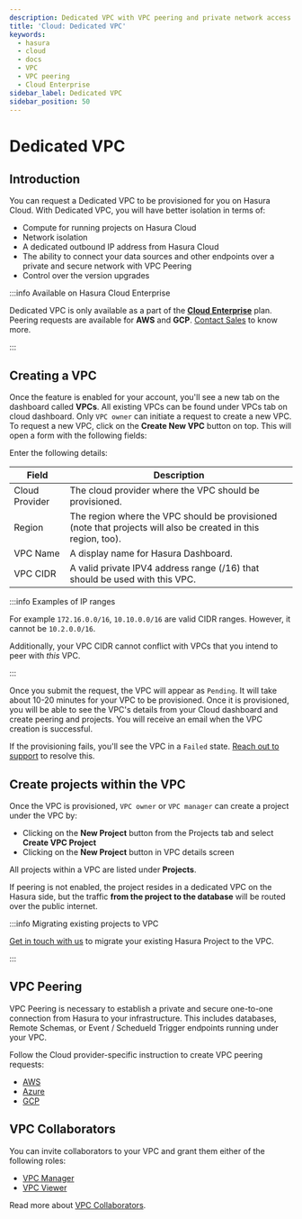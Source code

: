```yaml
---
description: Dedicated VPC with VPC peering and private network access
title: 'Cloud: Dedicated VPC'
keywords:
  - hasura
  - cloud
  - docs
  - VPC
  - VPC peering
  - Cloud Enterprise
sidebar_label: Dedicated VPC
sidebar_position: 50
---
```



# Dedicated VPC

<ProductBadge ee />

## Introduction

You can request a Dedicated VPC to be provisioned for you on Hasura Cloud. With Dedicated VPC, you will have better isolation in terms of:
- Compute for running projects on Hasura Cloud
- Network isolation
- A dedicated outbound IP address from Hasura Cloud
- The ability to connect your data sources and other endpoints over a private and secure network with VPC Peering
- Control over the version upgrades

<Thumbnail src="/img/deployment/dedicated-vpc/vpc-architecture.png" alt="VPC Architecture" width="1000px" />

:::info Available on Hasura Cloud Enterprise

Dedicated VPC is only available as a part of the **[Cloud Enterprise](/hasura-cloud/overview.mdx/#cloud-enterprise)**
plan. Peering requests are available for **AWS** and **GCP**. [Contact Sales](https://hasura.io/contact-us/) to know
more.

:::

## Creating a VPC

Once the feature is enabled for your account, you'll see a new tab on the dashboard called **VPCs**. All existing VPCs
can be found under VPCs tab on cloud dashboard. Only `VPC owner` can initiate a request to create a new VPC. To request a new VPC, click
on the **Create New VPC** button on top. This will open a form with the following fields:

<Thumbnail src="/img/deployment/dedicated-vpc/view-vpc-list.png" alt="VPC list" width="1146px" />

Enter the following details:

| Field          | Description                                                                                                   |
| -------------- | ------------------------------------------------------------------------------------------------------------- |
| Cloud Provider | The cloud provider where the VPC should be provisioned.                                                       |
| Region         | The region where the VPC should be provisioned (note that projects will also be created in this region, too). |
| VPC Name       | A display name for Hasura Dashboard.                                                                          |
| VPC CIDR       | A valid private IPV4 address range (/16) that should be used with this VPC.                                   |

:::info Examples of IP ranges

For example `172.16.0.0/16`, `10.10.0.0/16` are valid CIDR ranges. However, it cannot be `10.2.0.0/16`.

Additionally, your VPC CIDR cannot conflict with VPCs that you intend to peer with _this_ VPC.

:::

Once you submit the request, the VPC will appear as `Pending`. It will take about 10-20 minutes for your VPC to be
provisioned. Once it is provisioned, you will be able to see the VPC's details from your Cloud dashboard and create
peering and projects. You will receive an email when the VPC creation is successful.

If the provisioning fails, you'll see the VPC in a `Failed` state. [Reach out to support](https://hasura.io/help/) to
resolve this.

## Create projects within the VPC

Once the VPC is provisioned, `VPC owner` or `VPC manager` can create a project under the VPC by:
  - Clicking on the **New Project** button from the Projects tab and select **Create VPC Project**
    <Thumbnail src="/img/deployment/dedicated-vpc/create-projects-under-vpc-01.png" alt="Create VPC Project" width="900px" />
  - Clicking on the **New Project** button in VPC details screen
    <Thumbnail src="/img/deployment/dedicated-vpc/create-projects-under-vpc-02.png" alt="Create VPC Project" width="900px" />
    
All projects within a VPC are listed under **Projects**.

<Thumbnail src="/img/deployment/dedicated-vpc/vpc-projects-list.png" alt="VPC Projects List" width="900px" />

If peering is not enabled, the project resides in a dedicated VPC on the Hasura side, but the traffic **from the project to the database** will be routed over the public internet.

:::info Migrating existing projects to VPC

[Get in touch with us](https://hasura.io/help/) to migrate your existing Hasura Project to the VPC.

:::

## VPC Peering

VPC Peering is necessary to establish a private and secure one-to-one connection from Hasura to your infrastructure. This includes databases, Remote Schemas, or Event / Schedueld Trigger endpoints running under your VPC.

Follow the Cloud provider-specific instruction to create VPC peering requests:
- [AWS](/hasura-cloud/dedicated-vpc/aws-network-peering.mdx)
- [Azure](/hasura-cloud/dedicated-vpc/azure-network-peering.mdx)
- [GCP](/hasura-cloud/dedicated-vpc/gcp-network-peering.mdx)

## VPC Collaborators

You can invite collaborators to your VPC and grant them either of the following roles:
  - [VPC Manager](/hasura-cloud/dedicated-vpc/vpc-collaborators.mdx#vpc-manager)
  - [VPC Viewer](/hasura-cloud/dedicated-vpc/vpc-collaborators.mdx#vpc-viewer)

Read more about [VPC Collaborators](/hasura-cloud/dedicated-vpc/vpc-collaborators.mdx).
